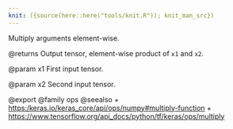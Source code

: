 ```yaml
---
knit: ({source(here::here("tools/knit.R")); knit_man_src})
---
```

Multiply arguments element-wise.

@returns
    Output tensor, element-wise product of `x1` and `x2`.

@param x1
First input tensor.

@param x2
Second input tensor.

@export
@family ops
@seealso
+ <https:/keras.io/keras_core/api/ops/numpy#multiply-function>
+ <https://www.tensorflow.org/api_docs/python/tf/keras/ops/multiply>
